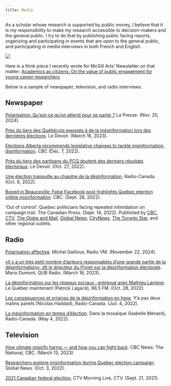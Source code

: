 ```yaml
---
title: Media
---
```


As a scholar whose research is supported by public money, I believe that it is my responsibility to make my research accessible to decision-makers and the general public. I try to do that by publishing public facing reports, organizing and participating in events that are open to the general public, and participating in media interviews in both French and English. 

::: {layout-ncol=1}

![](media.png)

:::

Here is a think piece I recently wrote for McGill Arts' Newsletter on that matter: [Academics as citizens: On the value of public engagement for young career researchers](https://www.mcgill.ca/arts/article/academics-citizens-value-public-engagement-young-career-researchers){target="_blank"}

Below is a sample of newspaper, television, and radio interviews. 

## Newspaper

[Polarisation: Qu’est-ce qu’on attend pour se parler ?](https://www.lapresse.ca/dialogue/chroniques/2024-11-20/polarisation/qu-est-ce-qu-on-attend-pour-se-parler.php){target="_blank"} La Presse. (Nov. 20, 2024).

[Près du tiers des Québécois exposés à de la mésinformation lors des dernières élections](https://www.ledevoir.com/politique/quebec/785558/pres-du-tiers-des-quebecois-exposes-a-de-la-mesinformation-lors-des-dernieres-elections){target="_blank"}. Le Devoir. (March 16, 2023).

[Elections Alberta recommends legislative changes to tackle misinformation, disinformation](https://www.cbc.ca/news/canada/edmonton/elections-alberta-legislative-changes-misinformation-1.6676664){target="_blank"}. CBC (Dec. 7, 2022).

[Près du tiers des partisans du PCQ doutent des derniers résultats électoraux](https://www.ledevoir.com/politique/quebec/767851/30-des-partisans-conservateurs-doutent-des-resultats){target="_blank"}. Le Devoir. (Oct. 27, 2022).

[Une élection tranquille au chapitre de la désinformation](https://ici.radio-canada.ca/nouvelle/1923331/election-quebec-2022-bilan-desinformation){target="_blank"}. Radio-Canada. (Oct. 8, 2022).

[Booed in Beauceville: False Facebook post highlights Quebec election online misinformation](https://www.cbc.ca/news/canada/montreal/quebec-election-misinformation-1.6597168){target="_blank"}. CBC. (Sept. 28, 2022). 

'Out of control': Quebec politicians facing repeated intimidation on campaign trail. The Canadian Press. (Sept. 14, 2022). Published by [CBC](https://www.cbc.ca/amp/1.6578726){target="_blank"}, [CTV](https://montreal.ctvnews.ca/out-of-control-quebec-politicians-facing-repeated-intimidation-on-campaign-trail-1.6067749){target="_blank"}, [The Globe and Mail](https://www.theglobeandmail.com/canada/article-quebec-politicians-facing-repeated-intimidation-on-campaign-trail/){target="_blank"}, [Global News](https://globalnews.ca/news/9127987/quebec-election-campaign-security-threats/){target="_blank"}, [CityNews](https://ottawa.citynews.ca/national-news/out-of-control-quebec-politicians-facing-repeated-intimidation-on-campaign-trail-5818139){target="_blank"}, [The Toronto Star](https://www.thestar.com/politics/2022/09/14/out-of-control-quebec-politicians-facing-repeated-intimidation-on-campaign-trail.html){target="_blank"}, and other regional outlets.

## Radio

[Polarisation affective](https://baladoquebec.ca/debout-vm/debout-vm-michel-gailloux-20241121-0750-mathieu-lavigne-polarisation-le-que){target="_blank"}. Michel Gailloux, Radio VM. (November 22, 2024).

[«Il y a un très petit nombre d'acteurs responsables d’une grande partie de la désinformation», dit le directeur du Projet sur la désinformation électorale](https://www.qub.ca/radio/balado/mario-dumont?audio=1096002904){target="_blank"}. Mario Dumont, QUB Radio. (March 16, 2023).

[La désinformation sur les réseaux sociaux : entrevue avec Mathieu Lavigne](https://www.985fm.ca/audio/518458/la-desinformation-sur-les-reseaux-sociaux-entrevue-avec-mathieu-lavigne){target="_blank"}. Le Québec maintenant (Patrick Lagacé), 98.5 FM. (Oct. 28, 2022).

[Les conséquences et origines de la désinformation en ligne](https://ici.radio-canada.ca/ohdio/premiere/emissions/y-a-pas-deux-matins-pareils/episodes/638579/rattrapage-du-lundi-4-juillet-2022){target="_blank"}. Y'a pas deux matins pareils (Nicolas Haddad), Radio-Canada. (Juil. 4, 2022). 

[La mésinformation en temps d'élection](https://web.archive.org/web/20220504210905/https:/ici.radio-canada.ca/ohdio/premiere/emissions/dans-la-mosaique/episodes/625411/rattrapage-du-mercredi-4-mai-2022){target="_blank"}. Dans la mosaïque (Isabelle Ménard), Radio-Canada. (May 4, 2022).

## Television

[How climate misinfo harms — and how you can fight back](https://www.youtube.com/watch?v=cOYLDr0ZTog&ab_channel=CBCNews%3ATheNational){target="_blank"}. CBC News: The National, CBC. (March 13, 2023).

[Researchers explore misinformation during Quebec election campaign](https://globalnews.ca/news/9173381/researchers-explore-misinformation-quebec-election-campaign/){target="_blank"}. Global News. (Oct. 3, 2022).

[2021 Canadian federal election](https://web.archive.org/web/20210921132633/https://ottawa.ctvnews.ca/video?clipId=2284834&binId=1.1164511&playlistPageNum=1){target="_blank"}, CTV Morning Live, CTV. (Sept. 21, 2021).

